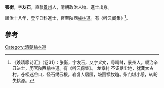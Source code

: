 {{Otheruses|张衡 (消歧义)|other=同名或類似名的其它條目描述}}
'''張衡'''，字'''友石'''，直隸[[景州|景州]]人，清朝政治人物、進士出身。

順治十八年，登辛丑科進士，官至陕西[[榆林道|榆林道]]。有《听云阁集》<ref>《晚晴簃诗汇》（卷31）：张衡，字友石，又字义文，号晴峰，景州人。顺治辛丑进士，历官陕西榆林道。有《听云阁集》。 龙潭村 不识烟尘地，犹藏太古村。苍松迷谷口，怪石绣云根。岩复人居匿，坡回犊牧暄。柴门堪小憩，转盼失桃源。</ref>。

==參考==
{{reflist}}
{{清朝人物小作品}}
{{順治十八年辛丑科殿試金榜}}
{{DEFAULTSORT:Zhang張}}
[[Category:清朝榆林道|Category:清朝榆林道]]